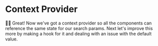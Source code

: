 # Context Provider

<EpicVideo url="https://www.epicreact.dev/workshops/advanced-react-apis/context-provider/solution" />

👨‍💼 Great! Now we've got a context provider so all the components can reference
the same state for our search params. Next let's improve this more by making
a hook for it and dealing with an issue with the default value.
